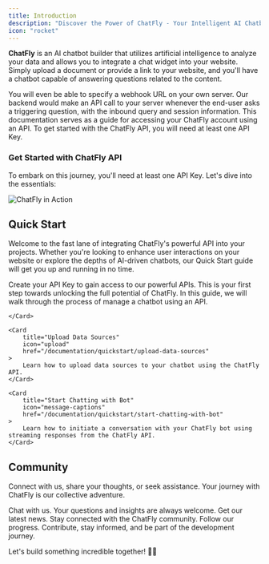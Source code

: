 ```yaml
---
title: Introduction
description: "Discover the Power of ChatFly - Your Intelligent AI Chatbot Builder"
icon: "rocket"
---
```

**ChatFly** is an AI chatbot builder that utilizes artificial intelligence to analyze your data and allows you to integrate a chat widget into your website. Simply upload a document or provide a link to your website, and you'll have a chatbot capable of answering questions related to the content.

You will even be able to specify a webhook URL on your own server.
Our backend would make an API call to your server whenever the end-user asks a triggering question,
with the inbound query and session information.
This documentation serves as a guide for accessing your ChatFly account using an API.
To get started with the ChatFly API, you will need at least one API Key.
### Get Started with ChatFly API

To embark on this journey, you'll need at least one API Key. Let's dive into the essentials:

![ChatFly in Action](/images/landing-page.png)

## Quick Start

Welcome to the fast lane of integrating ChatFly's powerful API into your projects. Whether you're looking to enhance user interactions on your website or explore the depths of AI-driven chatbots, our Quick Start guide will get you up and running in no time.

<CardGroup cols={2}>
    <Card
        title="Create Your API Key"
        icon="key"
        href="/documentation/quickstart/create-api-key"
    >
        Create your API Key to gain access to our powerful APIs. This is your first step towards unlocking the full
        potential of ChatFly.
    </Card>
    <Card
        title="Create Bot"
        icon="robot"
        href="/documentation/quickstart/create-bot"
    >
        In this guide, we will walk through the process of manage a chatbot using an API.

    </Card>

    <Card
        title="Upload Data Sources"
        icon="upload"
        href="/documentation/quickstart/upload-data-sources"
    >
        Learn how to upload data sources to your chatbot using the ChatFly API.
    </Card>

    <Card
        title="Start Chatting with Bot"
        icon="message-captions"
        href="/documentation/quickstart/start-chatting-with-bot"
    >
        Learn how to initiate a conversation with your ChatFly bot using streaming responses from the ChatFly API.
    </Card>
</CardGroup>

## Community

Connect with us, share your thoughts, or seek assistance. Your journey with ChatFly is our collective adventure.

<CardGroup cols={3}>
    <Card
        title="Discord"
        icon="discord"
        href="https://discord.com/invite/vV2skbyb"
    >
        Chat with us. Your questions and insights are always welcome.
    </Card>
    <Card
        title="Facebook"
        icon="facebook"
        href="https://www.facebook.com/chatflycrm"
    >
        Get our latest news. Stay connected with the ChatFly community.
    </Card>
    <Card
        title="Github"
        icon="github"
        href="https://github.com/Chat-Fly"
    >
        Follow our progress. Contribute, stay informed, and be part of the development journey.
    </Card>
</CardGroup>

Let's build something incredible together! 🚀✨